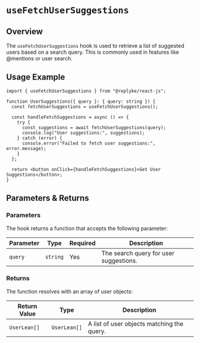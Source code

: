 # `useFetchUserSuggestions`

## Overview

The `useFetchUserSuggestions` hook is used to retrieve a list of suggested users based on a search query. This is commonly used in features like @mentions or user search.

## Usage Example

```tsx
import { useFetchUserSuggestions } from "@replyke/react-js";

function UserSuggestions({ query }: { query: string }) {
  const fetchUserSuggestions = useFetchUserSuggestions();

  const handleFetchSuggestions = async () => {
    try {
      const suggestions = await fetchUserSuggestions(query);
      console.log("User suggestions:", suggestions);
    } catch (error) {
      console.error("Failed to fetch user suggestions:", error.message);
    }
  };

  return <button onClick={handleFetchSuggestions}>Get User Suggestions</button>;
}
```

## Parameters & Returns

### Parameters

The hook returns a function that accepts the following parameter:

| Parameter | Type     | Required | Description                            |
| --------- | -------- | -------- | -------------------------------------- |
| `query`   | `string` | Yes      | The search query for user suggestions. |

### Returns

The function resolves with an array of user objects:

| Return Value | Type         | Description                                |
| ------------ | ------------ | ------------------------------------------ |
| `UserLean[]` | `UserLean[]` | A list of user objects matching the query. |
